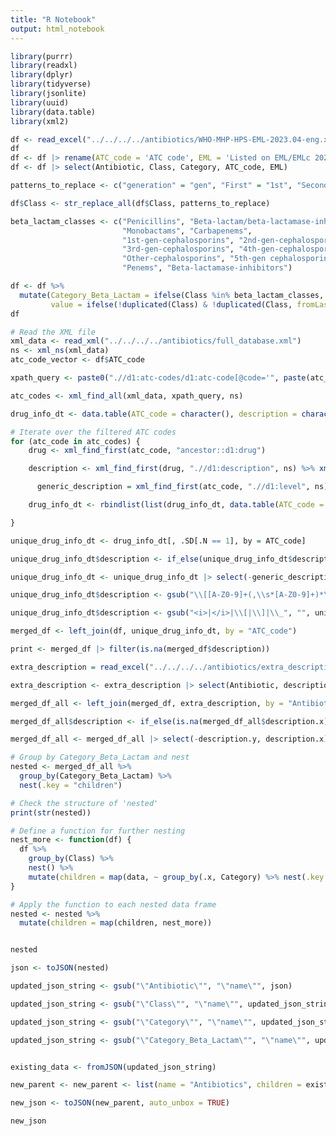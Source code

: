 ```yaml
---
title: "R Notebook"
output: html_notebook
---
```

```r
library(purrr)
library(readxl)
library(dplyr)
library(tidyverse)
library(jsonlite)
library(uuid)
library(data.table)
library(xml2)
```


```r
df <- read_excel("../../../../antibiotics/WHO-MHP-HPS-EML-2023.04-eng.xlsx", sheet = 4, skip = 3)
df
df <- df |> rename(ATC_code = 'ATC code', EML = 'Listed on EML/EMLc 2023')
df <- df |> select(Antibiotic, Class, Category, ATC_code, EML)
```
```r

patterns_to_replace <- c("generation" = "gen", "First" = "1st", "Second" = "2nd", "Third" = "3rd", "Fourth" = "4th", "Fifth" = "5th", "combinations" = "combos", "Beta-lactam/beta-lactamase-inhibitor_anti-pseudomonal" = "Beta-lactam/beta-lactamase-inhibitor" )

df$Class <- str_replace_all(df$Class, patterns_to_replace)

beta_lactam_classes <- c("Penicillins", "Beta-lactam/beta-lactamase-inhibitor", 
                         "Monobactams", "Carbapenems", 
                         "1st-gen-cephalosporins", "2nd-gen-cephalosporins", 
                         "3rd-gen-cephalosporins", "4th-gen-cephalosporins", 
                         "Other-cephalosporins", "5th-gen cephalosporins", 
                         "Penems", "Beta-lactamase-inhibitors")

df <- df %>%
  mutate(Category_Beta_Lactam = ifelse(Class %in% beta_lactam_classes, "Beta-Lactams", "Other"),
         value = ifelse(!duplicated(Class) & !duplicated(Class, fromLast = TRUE), 2, 1))
df
```

```r


# Read the XML file
xml_data <- read_xml("../../../../antibiotics/full_database.xml")
ns <- xml_ns(xml_data)
atc_code_vector <- df$ATC_code

xpath_query <- paste0(".//d1:atc-codes/d1:atc-code[@code='", paste(atc_code_vector, collapse="' or @code='"), "']")

atc_codes <- xml_find_all(xml_data, xpath_query, ns)

```

```r

drug_info_dt <- data.table(ATC_code = character(), description = character(), generic_description = character())

# Iterate over the filtered ATC codes
for (atc_code in atc_codes) {
    drug <- xml_find_first(atc_code, "ancestor::d1:drug")

    description <- xml_find_first(drug, ".//d1:description", ns) %>% xml_text()

      generic_description = xml_find_first(atc_code, ".//d1:level", ns) %>% xml_text()

    drug_info_dt <- rbindlist(list(drug_info_dt, data.table(ATC_code = xml_attr(atc_code, "code"), description, generic_description)), fill = TRUE)

}

```


```r
unique_drug_info_dt <- drug_info_dt[, .SD[.N == 1], by = ATC_code]

unique_drug_info_dt$description <- if_else(unique_drug_info_dt$description == "", unique_drug_info_dt$generic_description, unique_drug_info_dt$description)

unique_drug_info_dt <- unique_drug_info_dt |> select(-generic_description)

unique_drug_info_dt$description <- gsub("\\[[A-Z0-9]+(,\\s*[A-Z0-9]+)*\\]", "", unique_drug_info_dt$description)

unique_drug_info_dt$description <- gsub("<i>|</i>|\\[|\\]|\\_", "", unique_drug_info_dt$description)

merged_df <- left_join(df, unique_drug_info_dt, by = "ATC_code")

print <- merged_df |> filter(is.na(merged_df$description))

extra_description = read_excel("../../../../antibiotics/extra_descriptions.xlsx")

extra_description <- extra_description |> select(Antibiotic, description)

merged_df_all <- left_join(merged_df, extra_description, by = "Antibiotic")

merged_df_all$description <- if_else(is.na(merged_df_all$description.x), merged_df_all$description.y, merged_df_all$description.x)

merged_df_all <- merged_df_all |> select(-description.y, description.x)
```


```r
# Group by Category_Beta_Lactam and nest
nested <- merged_df_all %>%
  group_by(Category_Beta_Lactam) %>%
  nest(.key = "children")

# Check the structure of 'nested'
print(str(nested))

# Define a function for further nesting
nest_more <- function(df) {
  df %>%
    group_by(Class) %>%
    nest() %>%
    mutate(children = map(data, ~ group_by(.x, Category) %>% nest(.key = "children")))
}

# Apply the function to each nested data frame
nested <- nested %>%
  mutate(children = map(children, nest_more))


nested
```


```r
json <- toJSON(nested)

updated_json_string <- gsub("\"Antibiotic\"", "\"name\"", json)

updated_json_string <- gsub("\"Class\"", "\"name\"", updated_json_string)

updated_json_string <- gsub("\"Category\"", "\"name\"", updated_json_string)

updated_json_string <- gsub("\"Category_Beta_Lactam\"", "\"name\"", updated_json_string)


existing_data <- fromJSON(updated_json_string)

new_parent <- new_parent <- list(name = "Antibiotics", children = existing_data)

new_json <- toJSON(new_parent, auto_unbox = TRUE)

new_json
```


